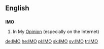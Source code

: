 ==English==
==={{initialism}}===
'''IMO'''

#In My [[Opinion]] (especially on the Internet)

[[de:IMO]]
[[he:IMO]]
[[pl:IMO]]
[[sk:IMO]]
[[sv:IMO]]
[[tr:IMO]]